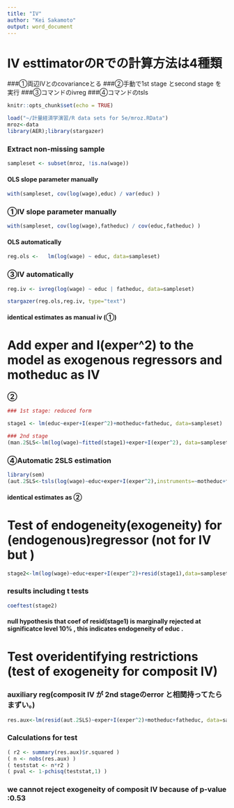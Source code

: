 ```yaml
---
title: "IV"
author: "Kei Sakamoto"
output: word_document
---
```


# IV esttimatorのRでの計算方法は4種類
###①両辺IVとのcovarianceとる
###②手動で1st stage とsecond stage を実行
###③コマンドのivreg
###④コマンドのtsls



```r
knitr::opts_chunk$set(echo = TRUE)
```

```r
load("~/計量経済学演習/R data sets for 5e/mroz.RData")
mroz<-data
library(AER);library(stargazer)
```

### Extract non-missing sample
```r
sampleset <- subset(mroz, !is.na(wage))
```

#### OLS slope parameter manually
```r
with(sampleset, cov(log(wage),educ) / var(educ) )
```

### ①IV slope parameter manually
```r
with(sampleset, cov(log(wage),fatheduc) / cov(educ,fatheduc) )
```

#### OLS automatically
```r
reg.ols <-   lm(log(wage) ~ educ, data=sampleset)
```

### ③IV automatically 
```r
reg.iv <- ivreg(log(wage) ~ educ | fatheduc, data=sampleset) 
```

```r
stargazer(reg.ols,reg.iv, type="text")
```
#### identical estimates as manual iv (①)



# Add exper and I(exper^2) to the model as  exogenous regressors and motheduc as IV

### ②
```r
### 1st stage: reduced form

stage1 <- lm(educ~exper+I(exper^2)+motheduc+fatheduc, data=sampleset)

### 2nd stage
(man.2SLS<-lm(log(wage)~fitted(stage1)+exper+I(exper^2), data=sampleset))
```


### ④Automatic 2SLS estimation
```r
library(sem)
(aut.2SLS<-tsls(log(wage)~educ+exper+I(exper^2),instruments=~motheduc+fatheduc+exper+I(exper^2),data=sampleset))

```

#### identical estimates as ②


# Test of endogeneity(exogeneity) for (endogenous)regressor (not for IV but )
```r
stage2<-lm(log(wage)~educ+exper+I(exper^2)+resid(stage1),data=sampleset)

```

### results including t tests
```r
coeftest(stage2)
```
#### null hypothesis that coef of resid(stage1) is marginally rejected at significatce level 10% , this indicates endogeneity of educ .


# Test overidentifying restrictions (test of exogeneity for composit IV)

### auxiliary reg(composit IV が 2nd stageのerror と相関持ってたらまずい。)
```r
res.aux<-lm(resid(aut.2SLS)~exper+I(exper^2)+motheduc+fatheduc, data=sampleset) 
```

### Calculations for test
```r
( r2 <- summary(res.aux)$r.squared )
( n <- nobs(res.aux) )
( teststat <- n*r2 )
( pval <- 1-pchisq(teststat,1) )
```

### we cannot reject exogeneity of composit IV because of  p-value :0.53 